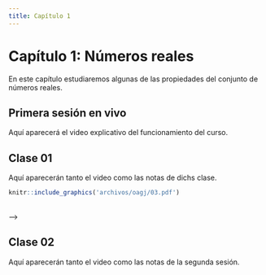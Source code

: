 ```yaml
---
title: Capítulo 1
---
```


# Capítulo 1: Números reales {-}

En este capítulo estudiaremos algunas de las propiedades del conjunto de números reales. 


## Primera sesión en vivo

Aquí aparecerá el video explicativo del funcionamiento del curso.


## Clase 01

Aquí aparecerán tanto el video como las notas de dichs clase.

<!--  
```r
knitr::include_url("https://www.youtube.com/embed/wtMgXJn5qzQ?rel=0")
```
  
<br/> <!--Esto se pone para que se genere un espacio en blanco en la salida html-->

```r
knitr::include_graphics('archivos/oagj/03.pdf')
```

<br/>
-->

## Clase 02

Aquí aparecerán tanto el video como las notas de la segunda sesión.
